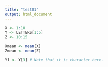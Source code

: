 ```yaml
---
title: "test01"
output: html_document
---
```


```r
X <- 1:10
Y <- LETTERS[1:5]
Z <- 10:15
```


```r
Xmean <- mean(X)
Zmean <- mean(Z)
```

```r
Y1 <- Y[3] # Note that it is character here.
```







